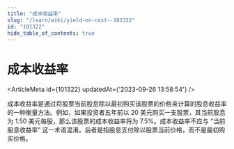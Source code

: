 ```yaml
---
title: "成本收益率"
slug: "/learn/wiki/yield-on-cost--101322"
id: "101322"
hide_table_of_contents: true
---
```



# 成本收益率

<ArticleMeta id={101322} updatedAt={'2023-09-26 13:58:54'} />
<div className='border-solid border-b border-t-0 my-4 border-[var(--ifm-color-gray-300)]' />

成本收益率是通过将股票当前股息除以最初购买该股票的价格来计算的股息收益率的一种衡量方法。例如，如果投资者五年前以 20 美元购买一支股票，其当前股息为 1.50 美元每股，那么该股票的成本收益率将为 7.5%。成本收益率不应与 “当前股息收益率” 这一术语混淆。后者是指股息支付除以股票当前价格，而不是最初购买价格。
